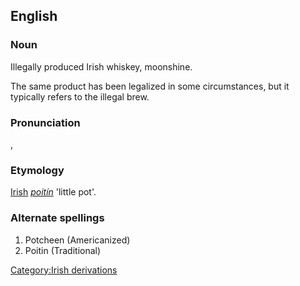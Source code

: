 {{wikipedia}}
==English==
===Noun===
Illegally produced Irish whiskey, moonshine.

The same product has been legalized in some circumstances, but it typically refers to the illegal brew.

===Pronunciation===
{{IPA|[p&#601;&#712;t&#643;i&#720;n]}}, {{IPA|[p&#601;&#712;ti&#720;n]}}

===Etymology===
[[Irish]] ''[[poitín]]'' 'little pot'.

===Alternate spellings===
#Potcheen (Americanized)
#Poitin  (Traditional)

[[Category:Irish derivations]]